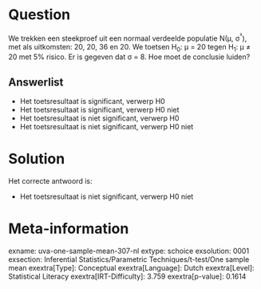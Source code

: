 Question
========

We trekken een steekproef uit een normaal verdeelde populatie N(μ,
σ^²^), met als uitkomsten: 20, 20, 36 en 20. We toetsen H~0~: μ = 20
tegen H~1~: μ ≠ 20 met 5% risico. Er is gegeven dat σ = 8. Hoe moet de
conclusie luiden?

Answerlist
----------

* Het toetsresultaat is significant, verwerp H0
* Het toetsresultaat is significant, verwerp H0 niet
* Het toetsresultaat is niet significant, verwerp H0
* Het toetsresultaat is niet significant, verwerp H0 niet

Solution
========

Het correcte antwoord is: 

* Het toetsresultaat is niet significant, verwerp H0 niet

Meta-information
================
exname: uva-one-sample-mean-307-nl
extype: schoice
exsolution: 0001
exsection: Inferential Statistics/Parametric Techniques/t-test/One sample mean
exextra[Type]: Conceptual
exextra[Language]: Dutch
exextra[Level]: Statistical Literacy
exextra[IRT-Difficulty]: 3.759
exextra[p-value]: 0.1614
